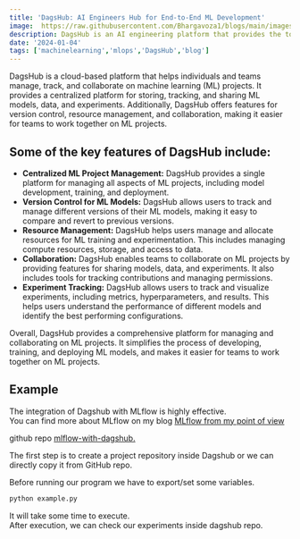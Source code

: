 ```yaml
---
title: 'DagsHub: AI Engineers Hub for End-to-End ML Development'
image:  https://raw.githubusercontent.com/Bhargavoza1/blogs/main/images/dagshub/dagshub.png
description: DagsHub is an AI engineering platform that provides the tools, infrastructure, and best practices needed to build, deploy, and manage end-to-end ML models....
date: '2024-01-04'
tags: ['machinelearning','mlops','DagsHub','blog']
---
```



DagsHub is a cloud-based platform that helps individuals and teams manage, track, and collaborate on machine learning (ML) projects. 
It provides a centralized platform for storing, tracking, and sharing ML models, data, and experiments. Additionally, DagsHub offers features for version control, resource management, and collaboration, making it easier for teams to work together on ML projects.

<CustomImage src="https://raw.githubusercontent.com/Bhargavoza1/blogs/main/images/dagshub/dagshub.png"  alt="biological neuron" height={512} width={1000} />

## Some of the key features of DagsHub include:

* **Centralized ML Project Management:** DagsHub provides a single platform for managing all aspects of ML projects, including model development, training, and deployment.
* **Version Control for ML Models:** DagsHub allows users to track and manage different versions of their ML models, making it easy to compare and revert to previous versions.
* **Resource Management:** DagsHub helps users manage and allocate resources for ML training and experimentation. This includes managing compute resources, storage, and access to data.
* **Collaboration:** DagsHub enables teams to collaborate on ML projects by providing features for sharing models, data, and experiments. It also includes tools for tracking contributions and managing permissions.
* **Experiment Tracking:** DagsHub allows users to track and visualize experiments, including metrics, hyperparameters, and results. This helps users understand the performance of different models and identify the best performing configurations. 

Overall, DagsHub provides a comprehensive platform for managing and collaborating on ML projects. It simplifies the process of developing, training, and deploying ML models, and makes it easier for teams to work together on ML projects.

## Example

The integration of Dagshub with MLflow is highly effective.\
You can find more about MLflow on my blog [MLflow from my point of view](https://bhargavoza.com/blogs/Mlflow%20from%20my%20point%20of%20view) 

github repo [mlflow-with-dagshub.](https://github.com/Bhargavoza1/mlflow-with-dagshub) 

The first step is to create a project repository inside Dagshub or we can directly copy it from GitHub repo.  


<CustomImage src="https://raw.githubusercontent.com/Bhargavoza1/blogs/main/images/dagshub/connectrepotodagshub.png" alt="" height={1000} width={800} />

Before running our program we have to export/set some variables. 

<CustomImage src="https://raw.githubusercontent.com/Bhargavoza1/blogs/main/images/dagshub/export-variable.png" alt="" height={1000} width={800} />

```bash
python example.py
```

It will take some time to execute. \
After execution, we can check our experiments inside dagshub repo.
<CustomImage src="https://raw.githubusercontent.com/Bhargavoza1/blogs/main/images/dagshub/experiments.png" alt="" height={1000} width={800} />